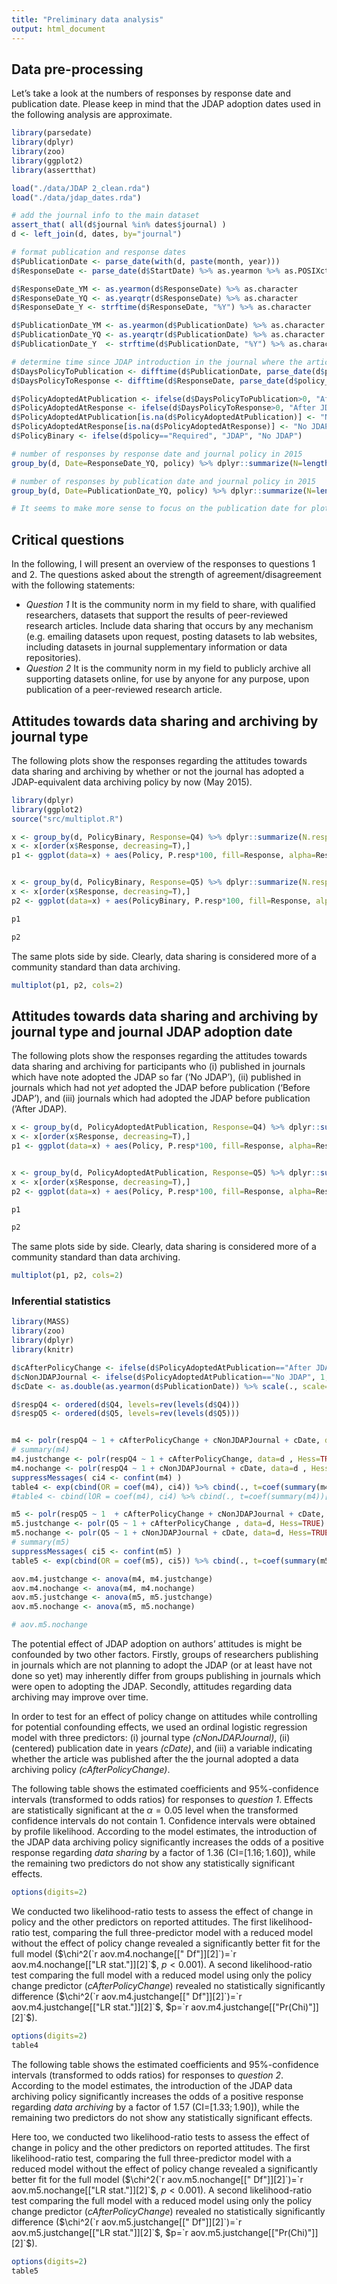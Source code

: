 ```yaml
---
title: "Preliminary data analysis"
output: html_document
---
```


## Data pre-processing

Let's take a look at the numbers of responses by response date and publication date. Please keep in mind that the JDAP adoption dates used in the following analysis are approximate.

```r

library(parsedate)
library(dplyr)
library(zoo)
library(ggplot2)
library(assertthat)

load("./data/JDAP 2_clean.rda")
load("./data/jdap_dates.rda")

# add the journal info to the main dataset
assert_that( all(d$journal %in% dates$journal) )
d <- left_join(d, dates, by="journal")

# format publication and response dates
d$PublicationDate <- parse_date(with(d, paste(month, year)))
d$ResponseDate <- parse_date(d$StartDate) %>% as.yearmon %>% as.POSIXct

d$ResponseDate_YM <- as.yearmon(d$ResponseDate) %>% as.character
d$ResponseDate_YQ <- as.yearqtr(d$ResponseDate) %>% as.character
d$ResponseDate_Y <- strftime(d$ResponseDate, "%Y") %>% as.character

d$PublicationDate_YM <- as.yearmon(d$PublicationDate) %>% as.character
d$PublicationDate_YQ <- as.yearqtr(d$PublicationDate) %>% as.character
d$PublicationDate_Y  <- strftime(d$PublicationDate, "%Y") %>% as.character

# determine time since JDAP introduction in the journal where the article was published
d$DaysPolicyToPublication <- difftime(d$PublicationDate, parse_date(d$policy_start), units="days")
d$DaysPolicyToResponse <- difftime(d$ResponseDate, parse_date(d$policy_start), units="days") 

d$PolicyAdoptedAtPublication <- ifelse(d$DaysPolicyToPublication>0, "After JDAP", "Before JDAP")
d$PolicyAdoptedAtResponse <- ifelse(d$DaysPolicyToResponse>0, "After JDAP", "Before JDAP")
d$PolicyAdoptedAtPublication[is.na(d$PolicyAdoptedAtPublication)] <- "No JDAP"
d$PolicyAdoptedAtResponse[is.na(d$PolicyAdoptedAtResponse)] <- "No JDAP"
d$PolicyBinary <- ifelse(d$policy=="Required", "JDAP", "No JDAP")

# number of responses by response date and journal policy in 2015
group_by(d, Date=ResponseDate_YQ, policy) %>% dplyr::summarize(N=length(StartDate)) %>% ggplot(aes(Date, N, color=policy, group=policy))+geom_point()+geom_line()+theme(axis.text.x = element_text(angle = 90, hjust = 1)) + ggtitle("Number of participants by response date.")

# number of responses by publication date and journal policy in 2015
group_by(d, Date=PublicationDate_YQ, policy) %>% dplyr::summarize(N=length(PublicationDate)) %>% ggplot(aes(Date, N, color=policy, group=policy))+geom_point()+geom_line()+theme(axis.text.x = element_text(angle = 90, hjust = 1)) + ggtitle("Number of participants by publication date.")

# It seems to make more sense to focus on the publication date for plotting, until it is clear why there are hardly any responses from the second half of 2013.
```


## Critical questions


In the following, I will present an overview of the responses to questions 1 and 2. The questions asked about the strength of agreement/disagreement with the following statements:

* _Question 1_ It is the community norm in my field to share, with qualified researchers, datasets that support the results of peer-reviewed research articles. Include data sharing that occurs by any mechanism (e.g. emailing datasets upon request, posting datasets to lab websites, including datasets in journal supplementary information or data repositories).
* _Question 2_ It is the community norm in my field to publicly archive all supporting datasets online, for use by anyone for any purpose, upon publication of a peer-reviewed research article.


## Attitudes towards data sharing and archiving by journal type

The following plots show the responses regarding the attitudes towards data sharing and archiving by whether or not the journal has adopted a JDAP-equivalent data archiving policy by now (May 2015).

```r
library(dplyr)
library(ggplot2)
source("src/multiplot.R")

x <- group_by(d, PolicyBinary, Response=Q4) %>% dplyr::summarize(N.resp=length(StartDate)) %>% filter(!is.na(Response)) %>% dplyr::mutate(N.total=sum(N.resp), P.resp=N.resp/N.total, Policy=sprintf("%s\n(N=%d)", PolicyBinary, N.total))
x <- x[order(x$Response, decreasing=T),]
p1 <- ggplot(data=x) + aes(Policy, P.resp*100, fill=Response, alpha=Response)+geom_bar(stat="identity")+ggtitle("'Data sharing is a community norm.'")+scale_fill_manual(values=c(rep("blue",3),"grey",rep("red",3)))+scale_alpha_manual(values=c(1,.75,.5,1,.5,.75,1))+theme_bw()+xlab("Current policy")+ylab("Percentage")


x <- group_by(d, PolicyBinary, Response=Q5) %>% dplyr::summarize(N.resp=length(StartDate)) %>% filter(!is.na(Response)) %>% dplyr::mutate(N.total=sum(N.resp), P.resp=N.resp/N.total, Policy=sprintf("%s\n(N=%d)", PolicyBinary, N.total))
x <- x[order(x$Response, decreasing=T),]
p2 <- ggplot(data=x) + aes(PolicyBinary, P.resp*100, fill=Response, alpha=Response)+geom_bar(stat="identity")+ggtitle("'Data archiving is a community norm.'")+scale_fill_manual(values=c(rep("blue",3),"grey",rep("red",3)))+scale_alpha_manual(values=c(1,.75,.5,1,.5,.75,1))+theme_bw()+xlab("Current policy")+ylab("Percentage")

p1

p2

```

The same plots side by side. Clearly, data sharing is considered more of a community standard than data archiving.
```r

multiplot(p1, p2, cols=2)
```



## Attitudes towards data sharing and archiving by journal type and journal JDAP adoption date


The following plots show the responses regarding the attitudes towards data sharing and archiving for participants who (i) published in journals which have note adopted the JDAP so far ('No JDAP'), (ii) published in journals which had not _yet_ adopted the JDAP before publication ('Before JDAP'), and (iii) journals which had adopted the JDAP before publication ('After JDAP).

```r
x <- group_by(d, PolicyAdoptedAtPublication, Response=Q4) %>% dplyr::summarize(N.resp=length(StartDate)) %>% filter(!is.na(Response)) %>% dplyr::mutate(N.total=sum(N.resp), P.resp=N.resp/N.total, Policy=sprintf("%s\n(N=%d)", PolicyAdoptedAtPublication, N.total))
x <- x[order(x$Response, decreasing=T),]
p1 <- ggplot(data=x) + aes(Policy, P.resp*100, fill=Response, alpha=Response)+geom_bar(stat="identity")+ggtitle("'Data sharing is a community norm.'")+scale_fill_manual(values=c(rep("blue",3),"grey",rep("red",3)))+scale_alpha_manual(values=c(1,.75,.5,1,.5,.75,1))+theme_bw()+xlab("Policy at the time of publication")+ylab("Percentage")


x <- group_by(d, PolicyAdoptedAtPublication, Response=Q5) %>% dplyr::summarize(N.resp=length(StartDate)) %>% filter(!is.na(Response)) %>% dplyr::mutate(N.total=sum(N.resp), P.resp=N.resp/N.total, Policy=sprintf("%s\n(N=%d)", PolicyAdoptedAtPublication, N.total))
x <- x[order(x$Response, decreasing=T),]
p2 <- ggplot(data=x) + aes(Policy, P.resp*100, fill=Response, alpha=Response)+geom_bar(stat="identity")+ggtitle("'Data archiving is a community norm.'")+scale_fill_manual(values=c(rep("blue",3),"grey",rep("red",3)))+scale_alpha_manual(values=c(1,.75,.5,1,.5,.75,1))+theme_bw()+xlab("Policy at the time of publication")+ylab("Percentage")

p1

p2

```

The same plots side by side. Clearly, data sharing is considered more of a community standard than data archiving.
```r

multiplot(p1, p2, cols=2)
```


### Inferential statistics


```r

library(MASS)
library(zoo)
library(dplyr)
library(knitr)

d$cAfterPolicyChange <- ifelse(d$PolicyAdoptedAtPublication=="After JDAP", 1, 0)
d$cNonJDAPJournal <- ifelse(d$PolicyAdoptedAtPublication=="No JDAP", 1, 0)
d$cDate <- as.double(as.yearmon(d$PublicationDate)) %>% scale(., scale=F)

d$respQ4 <- ordered(d$Q4, levels=rev(levels(d$Q4)))
d$respQ5 <- ordered(d$Q5, levels=rev(levels(d$Q5)))


m4 <- polr(respQ4 ~ 1 + cAfterPolicyChange + cNonJDAPJournal + cDate, data=d , Hess=TRUE)
# summary(m4)
m4.justchange <- polr(respQ4 ~ 1 + cAfterPolicyChange, data=d , Hess=TRUE)
m4.nochange <- polr(respQ4 ~ 1 + cNonJDAPJournal + cDate, data=d , Hess=TRUE)
suppressMessages( ci4 <- confint(m4) )
table4 <- exp(cbind(OR = coef(m4), ci4)) %>% cbind(., t=coef(summary(m4))[1:nrow(.),'t value'])
#table4 <- cbind(lOR = coef(m4), ci4) %>% cbind(., t=coef(summary(m4))[1:nrow(.),'t value'])

m5 <- polr(respQ5 ~ 1  + cAfterPolicyChange + cNonJDAPJournal + cDate, data=d, Hess=TRUE)
m5.justchange <- polr(Q5 ~ 1 + cAfterPolicyChange , data=d, Hess=TRUE)
m5.nochange <- polr(Q5 ~ 1 + cNonJDAPJournal + cDate, data=d, Hess=TRUE)
# summary(m5)
suppressMessages( ci5 <- confint(m5) )
table5 <- exp(cbind(OR = coef(m5), ci5)) %>% cbind(., t=coef(summary(m5))[1:nrow(.),'t value'])

aov.m4.justchange <- anova(m4, m4.justchange)
aov.m4.nochange <- anova(m4, m4.nochange)
aov.m5.justchange <- anova(m5, m5.justchange)
aov.m5.nochange <- anova(m5, m5.nochange)

# aov.m5.nochange

```


The potential effect of JDAP adoption on authors' attitudes is might be confounded by two other factors. Firstly, groups of researchers publishing in journals which are not planning to adopt the JDAP (or at least have not done so yet) may inherently differ from groups publishing in journals which were open to adopting the JDAP. Secondly, attitudes regarding data archiving may improve over time. 

In order to test for an effect of policy change on attitudes while controlling for potential confounding effects, we used an ordinal logistic regression model with three predictors: (i) journal type _(cNonJDAPJournal)_, (ii) (centered) publication date in years _(cDate)_, and (iii) a variable indicating whether the article was published after the the journal adopted a data archiving policy _(cAfterPolicyChange)_.

The following table shows the estimated coefficients and 95\%-confidence intervals (transformed to odds ratios) for responses to *question 1*. Effects are statistically significant at the $\alpha=0.05$ level when the transformed confidence intervals do not contain $1$. Confidence intervals were obtained by profile likelihood. According to the model estimates, the introduction of the JDAP data archiving policy significantly increases the odds of a positive response regarding *data sharing* by a factor of $1.36$ (CI=$[1.16; 1.60]$), while the remaining two predictors do not show any statistically significant effects.

```r
options(digits=2)
```

We conducted two likelihood-ratio tests to assess the effect of change in policy and the other predictors on reported attitudes. The first likelihood-ratio test, comparing the full three-predictor model with a reduced model without the effect of policy change revealed a significantly better fit for the full model ($\chi^2(`r aov.m4.nochange[["   Df"]][2]`)=`r aov.m4.nochange[["LR stat."]][2]`$, $p<0.001$). A second likelihood-ratio test comparing the full model with a reduced model using only the policy change predictor (_cAfterPolicyChange_) revealed no statistically significantly difference ($\chi^2(`r aov.m4.justchange[["   Df"]][2]`)=`r aov.m4.justchange[["LR stat."]][2]`$, $p=`r aov.m4.justchange[["Pr(Chi)"]][2]`$).


```r
options(digits=2)
table4
```

The following table shows the estimated coefficients and 95\%-confidence intervals (transformed to odds ratios) for responses to *question 2*. According to the model estimates, the introduction of the JDAP data archiving policy significantly increases the odds of a positive response regarding *data archiving* by a factor of $1.57$ (CI=$[1.33; 1.90]$), while the remaining two predictors do not show any statistically significant effects.

Here too, we conducted two likelihood-ratio tests to assess the effect of change in policy and the other predictors on reported attitudes. The first likelihood-ratio test, comparing the full three-predictor model with a reduced model without the effect of policy change revealed a significantly better fit for the full model ($\chi^2(`r aov.m5.nochange[["   Df"]][2]`)=`r aov.m5.nochange[["LR stat."]][2]`$, $p<0.001$). A second likelihood-ratio test comparing the full model with a reduced model using only the policy change predictor (_cAfterPolicyChange_) revealed no statistically significantly difference ($\chi^2(`r aov.m5.justchange[["   Df"]][2]`)=`r aov.m5.justchange[["LR stat."]][2]`$, $p=`r aov.m5.justchange[["Pr(Chi)"]][2]`$).

```r
options(digits=2)
table5
```
